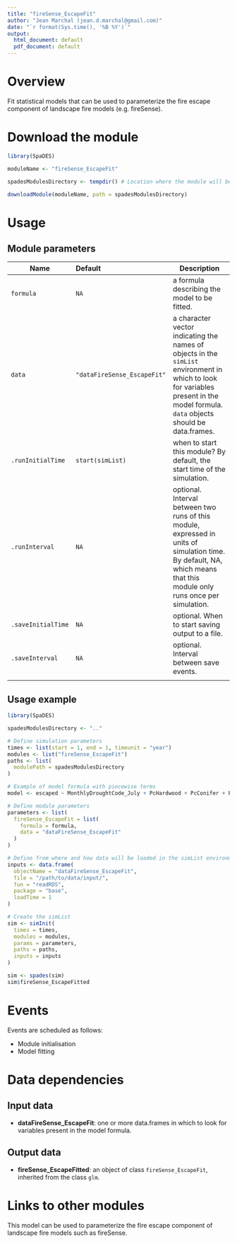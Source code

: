 ---
title: "fireSense_EscapeFit"
author: "Jean Marchal (jean.d.marchal@gmail.com)"
date: "`r format(Sys.time(), '%B %Y')`"
output:
  html_document: default
  pdf_document: default
---

# Overview
Fit statistical models that can be used to parameterize the fire escape component of landscape fire models (e.g. fireSense).

# Download the module
```{r download module, eval = FALSE, echo = TRUE}
library(SpaDES)

moduleName <- "fireSense_EscapeFit"

spadesModulesDirectory <- tempdir() # Location where the module will be downloaded

downloadModule(moduleName, path = spadesModulesDirectory)
```

# Usage
## Module parameters
Name|Default|Description
----|:--------------|---------------------------------------------------------------------
`formula`|`NA`|a formula describing the model to be fitted.
`data`|`"dataFireSense_EscapeFit"`|a character vector indicating the names of objects in the `simList` environment in which to look for variables present in the model formula. `data` objects should be data.frames.
`.runInitialTime`|`start(simList)`|when to start this module? By default, the start time of the simulation.
`.runInterval`|`NA`|optional. Interval between two runs of this module, expressed in units of simulation time. By default, NA, which means that this module only runs once per simulation.
`.saveInitialTime`|`NA`|optional. When to start saving output to a file.
`.saveInterval`|`NA`|optional. Interval between save events.
|||



## Usage example
```{r module usage example, eval = FALSE}
library(SpaDES)

spadesModulesDirectory <- ".."

# Define simulation parameters
times <- list(start = 1, end = 1, timeunit = "year")
modules <- list("fireSense_EscapeFit")
paths <- list(
  modulePath = spadesModulesDirectory
)

# Example of model formula with piecewise terms
model <- escaped ~ MonthlyDroughtCode_July + PcHardwood + PcConifer + PcDisturbed + PcOther + PcWater

# Define module parameters
parameters <- list(
  fireSense_EscapeFit = list(
    formula = formula,
    data = "dataFireSense_EscapeFit"
  )
)

# Define from where and how data will be loaded in the simList environment
inputs <- data.frame(
  objectName = "dataFireSense_EscapeFit",
  file = "/path/to/data/input/",
  fun = "readRDS",
  package = "base",
  loadTime = 1
)

# Create the simList
sim <- simInit(
  times = times,
  modules = modules,
  params = parameters,
  paths = paths,
  inputs = inputs
)

sim <- spades(sim)
sim$fireSense_EscapeFitted
```

# Events
Events are scheduled as follows:

- Module initialisation
- Model fitting

# Data dependencies
## Input data
- **dataFireSense_EscapeFit**: one or more data.frames in which to look for variables present in the model formula.

## Output data
- **fireSense_EscapeFitted**: an object of class `fireSense_EscapeFit`, inherited from the class `glm`.

# Links to other modules
This model can be used to parameterize the fire escape component of landscape fire models such as fireSense.

